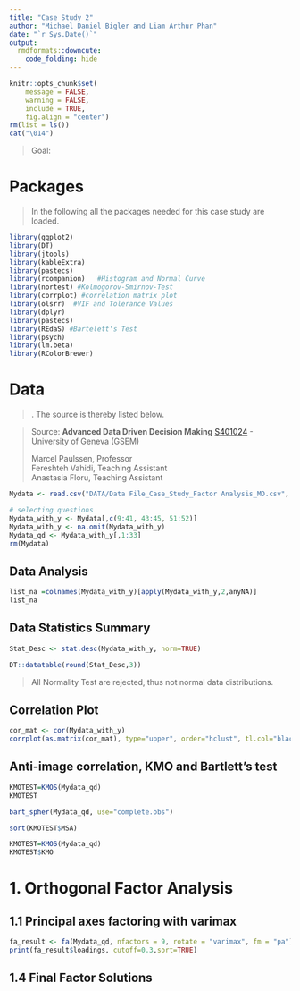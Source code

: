 ```yaml
---
title: "Case Study 2"
author: "Michael Daniel Bigler and Liam Arthur Phan"
date: "`r Sys.Date()`"
output:
  rmdformats::downcute:
    code_folding: hide
---
```


```r

knitr::opts_chunk$set(
	message = FALSE,
	warning = FALSE,
	include = TRUE,
	fig.align = "center")
rm(list = ls())
cat("\014")

```

<break>

> Goal:

# Packages

> In the following all the packages needed for this case study are loaded.

```r

library(ggplot2)
library(DT)
library(jtools)
library(kableExtra)
library(pastecs)
library(rcompanion)   #Histogram and Normal Curve
library(nortest) #Kolmogorov-Smirnov-Test
library(corrplot) #correlation matrix plot
library(olsrr)  #VIF and Tolerance Values
library(dplyr)
library(pastecs)
library(REdaS) #Bartelett's Test
library(psych)
library(lm.beta)
library(RColorBrewer)

```

# Data

> . The source is thereby listed below.

> Source: **Advanced Data Driven Decision Making** [S401024](https://moodle.unige.ch/course/view.php?id=2675 "2675") - University of Geneva (GSEM)
>
> Marcel Paulssen, Professor\
> Fereshteh Vahidi, Teaching Assistant\
> Anastasia Floru, Teaching Assistant

```r
Mydata <- read.csv("DATA/Data File_Case_Study_Factor Analysis_MD.csv", header=TRUE)

# selecting questions
Mydata_with_y <- Mydata[,c(9:41, 43:45, 51:52)]
Mydata_with_y <- na.omit(Mydata_with_y)
Mydata_qd <- Mydata_with_y[,1:33]
rm(Mydata)
```

## Data Analysis

```r
list_na =colnames(Mydata_with_y)[apply(Mydata_with_y,2,anyNA)]
list_na
```

## Data Statistics Summary

```r

Stat_Desc <- stat.desc(Mydata_with_y, norm=TRUE)

DT::datatable(round(Stat_Desc,3))

```

> All Normality Test are rejected, thus not normal data distributions. 

## Correlation Plot

```r

cor_mat <- cor(Mydata_with_y)
corrplot(as.matrix(cor_mat), type="upper", order="hclust", tl.col="black", tl.srt=45,tl.cex = 0.5)

```

## Anti-image correlation, KMO and Bartlett's test

```r
KMOTEST=KMOS(Mydata_qd)
KMOTEST
```

```r
bart_spher(Mydata_qd, use="complete.obs")
```

```r
sort(KMOTEST$MSA)
```

```r
KMOTEST=KMOS(Mydata_qd)
KMOTEST$KMO
```

# 1. Orthogonal Factor Analysis

## 1.1  Principal axes factoring with varimax

```r
fa_result <- fa(Mydata_qd, nfactors = 9, rotate = "varimax", fm = "pa")
print(fa_result$loadings, cutoff=0.3,sort=TRUE)
```

## 1.4 Final Factor Solutions
